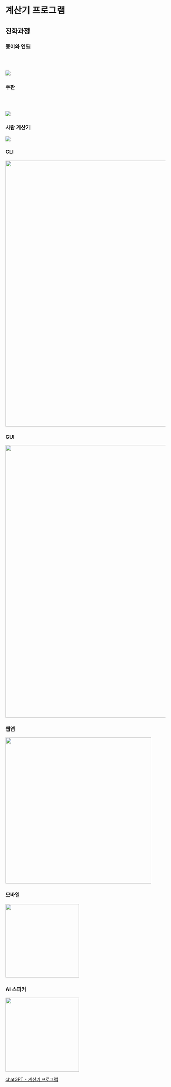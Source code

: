 # 계산기 프로그램

## 진화과정 {.smaller}

::: panel-tabset
### 종이와 연필

<br>
<br>

![](img/calculator/pen-and-paper.gif){fig-align="center"}

### 주판

<br>
<br>

![](img/calculator/abacus-calculator.gif){fig-align="center"}

### 사람 계산기

![](img/calculator/human_calculator.gif){fig-align="center"}

### CLI

![](img/calculator/coding_calculator_run.gif){fig-align="center" width="835"}

### GUI

![](img/calculator/coding_calculator_gui_run.gif){fig-align="center" width="855"}

### 웹앱

![](img/calculator/shiny_calculator.gif){fig-align="center" width="458"}

### 모바일

![](img/calculator/android_calculator.gif){fig-align="center" width="232"}

### AI 스피커

![](img/calculator/ai_calculator.gif){fig-align="center" width="232"}
:::

::: aside
[chatGPT - 계산기 프로그램](https://r2bit.com/chatGPT/calculator.html)
:::

